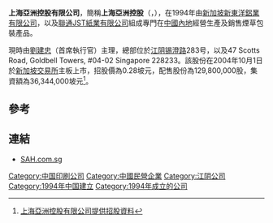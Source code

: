 '''上海亞洲控股有限公司'''，簡稱'''上海亞洲控股'''（'''{{lang-en|Shanghai Asia Holdings Limited}}'''，{{sgx|T57}}），在1994年由[[新加坡|新加坡]][[新東洋鋁業有限公司|新東洋鋁業有限公司]]，以及[[聯通JST紙業有限公司|聯通JST紙業有限公司]]組成專門在[[中國內地|中國內地]]經營生產及銷售煙草包裝產品。

現時由[[劉建忠|劉建忠]]（首席執行官）主理，總部位於[[江阴|江阴]][[锡澄路|锡澄路]]283号，以及47 Scotts Road, Goldbell Towers, #04-02 Singapore 228233。該股份在2004年10月1日於[[新加坡交易所|新加坡交易所]]主板上市，招股價為0.28坡元，配售股份為129,800,000股，集資額為36,344,000坡元<ref>[http://info.sgx.com/webipo.nsf/IPOAttachmentsName/SHANGHAI%20ASIA%20HOLDINGS%20LIMITED/$File/Prospectus.pdf 上海亞洲控股有限公司提供招股資料]{{dead link|date=2018年5月 |bot=InternetArchiveBot |fix-attempted=yes }}</ref>。

==參考==
{{REFLIST}}

==連結==
*[https://web.archive.org/web/20141218182535/http://sah.com.sg/ SAH.com.sg]

[[Category:中国印刷公司|Category:中国印刷公司]]
[[Category:中國民營企業|Category:中國民營企業]]
[[Category:江阴公司|Category:江阴公司]]
[[Category:1994年中国建立|Category:1994年中国建立]]
[[Category:1994年成立的公司|Category:1994年成立的公司]]